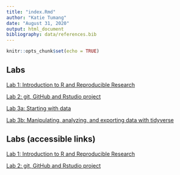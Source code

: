 ```yaml
---
title: "index.Rmd"
author: "Katie Tumang"
date: "August 31, 2020"
output: html_document
bibliography: data/references.bib
---
```


```r
knitr::opts_chunk$set(echo = TRUE)
```

## Labs

[Lab 1: Introduction to R and Reproducible Research](Lab1_KatieTumang.html)

[Lab 2: git, GitHub and Rstudio project](Lab2_KatieTumang.html)

[Lab 3a: Starting with data](Lab3_KatieTumang_3a.html)

[Lab 3b: Manipulating, analyzing, and exporting data with tidyverse](Lab3_KatieTumang_3b.html)

## Labs (accessible links)

[Lab 1: Introduction to R and Reproducible Research](https://github.com/ktumang/genomics-course/blob/master/Lab1__KatieTumang.html)

[Lab 2: git, GitHub and Rstudio project](https://github.com/ktumang/genomics-course/blob/master/Lab2__KatieTumang.html)


